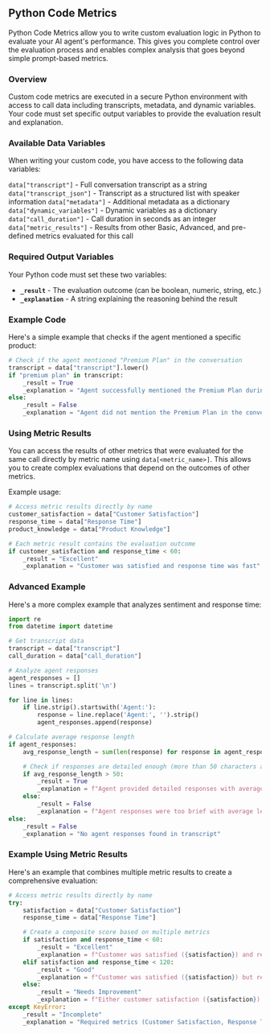 ## Python Code Metrics

Python Code Metrics allow you to write custom evaluation logic in Python to evaluate your AI agent's performance. This gives you complete control over the evaluation process and enables complex analysis that goes beyond simple prompt-based metrics.

### Overview

Custom code metrics are executed in a secure Python environment with access to call data including transcripts, metadata, and dynamic variables. Your code must set specific output variables to provide the evaluation result and explanation.

### Available Data Variables

When writing your custom code, you have access to the following data variables:

<AccordionGroup>
  <Accordion title="transcript" href="#transcript">
    <code>data["transcript"]</code> - Full conversation transcript as a string
  </Accordion>
  <Accordion title="transcript_json" href="#transcript-json">
    <code>data["transcript_json"]</code> - Transcript as a structured list with
    speaker information
  </Accordion>
  <Accordion title="metadata" href="#metadata">
    <code>data["metadata"]</code> - Additional metadata as a dictionary
  </Accordion>
  <Accordion title="dynamic_variables" href="#dynamic-variables">
    <code>data["dynamic_variables"]</code> - Dynamic variables as a dictionary
  </Accordion>
  <Accordion title="call_duration" href="#call-duration">
    <code>data["call_duration"]</code> - Call duration in seconds as an integer
  </Accordion>
  <Accordion title="metric_results" href="#metric-results">
    <code>data["metric_results"]</code> - Results from other Basic, Advanced,
    and pre-defined metrics evaluated for this call
  </Accordion>
</AccordionGroup>

### Required Output Variables

Your Python code must set these two variables:

- **`_result`** - The evaluation outcome (can be boolean, numeric, string, etc.)
- **`_explanation`** - A string explaining the reasoning behind the result

### Example Code

Here's a simple example that checks if the agent mentioned a specific product:

```python
# Check if the agent mentioned "Premium Plan" in the conversation
transcript = data["transcript"].lower()
if "premium plan" in transcript:
    _result = True
    _explanation = "Agent successfully mentioned the Premium Plan during the conversation"
else:
    _result = False
    _explanation = "Agent did not mention the Premium Plan in the conversation"
```

### Using Metric Results

You can access the results of other metrics that were evaluated for the same call directly by metric name using `data[<metric_name>]`. This allows you to create complex evaluations that depend on the outcomes of other metrics.

Example usage:

```python
# Access metric results directly by name
customer_satisfaction = data["Customer Satisfaction"]
response_time = data["Response Time"]
product_knowledge = data["Product Knowledge"]

# Each metric result contains the evaluation outcome
if customer_satisfaction and response_time < 60:
    _result = "Excellent"
    _explanation = "Customer was satisfied and response time was fast"
```

### Advanced Example

Here's a more complex example that analyzes sentiment and response time:

```python
import re
from datetime import datetime

# Get transcript data
transcript = data["transcript"]
call_duration = data["call_duration"]

# Analyze agent responses
agent_responses = []
lines = transcript.split('\n')

for line in lines:
    if line.strip().startswith('Agent:'):
        response = line.replace('Agent:', '').strip()
        agent_responses.append(response)

# Calculate average response length
if agent_responses:
    avg_response_length = sum(len(response) for response in agent_responses) / len(agent_responses)

    # Check if responses are detailed enough (more than 50 characters average)
    if avg_response_length > 50:
        _result = True
        _explanation = f"Agent provided detailed responses with average length of {avg_response_length:.1f} characters"
    else:
        _result = False
        _explanation = f"Agent responses were too brief with average length of {avg_response_length:.1f} characters"
else:
    _result = False
    _explanation = "No agent responses found in transcript"
```

### Example Using Metric Results

Here's an example that combines multiple metric results to create a comprehensive evaluation:

```python
# Access metric results directly by name
try:
    satisfaction = data["Customer Satisfaction"]
    response_time = data["Response Time"]

    # Create a composite score based on multiple metrics
    if satisfaction and response_time < 60:
        _result = "Excellent"
        _explanation = f"Customer was satisfied ({satisfaction}) and response time was fast ({response_time}s)"
    elif satisfaction and response_time < 120:
        _result = "Good"
        _explanation = f"Customer was satisfied ({satisfaction}) but response time was moderate ({response_time}s)"
    else:
        _result = "Needs Improvement"
        _explanation = f"Either customer satisfaction ({satisfaction}) or response time ({response_time}s) needs improvement"
except KeyError:
    _result = "Incomplete"
    _explanation = "Required metrics (Customer Satisfaction, Response Time) not found in results"
```
